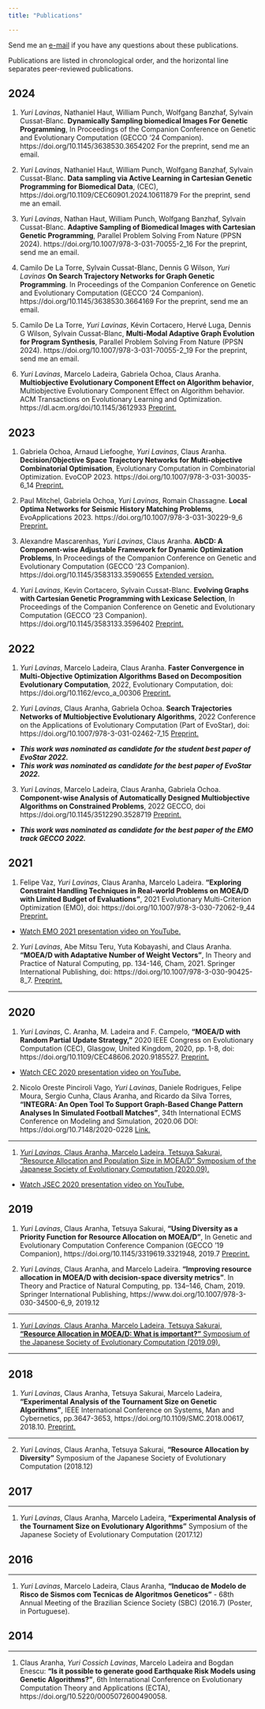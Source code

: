 ```yaml
---
title: "Publications"

---
```


Send me an [e-mail](mailto:lavinas.yuri.xp@alumni.tsukuba.ac.jp) if you have any questions about these publications.

Publications are listed in chronological order, and the horizontal line separates peer-reviewed publications.

## 2024

1. *Yuri Lavinas*, Nathaniel Haut, William Punch, Wolfgang Banzhaf, 
Sylvain Cussat-Blanc. **Dynamically Sampling biomedical Images For Genetic Programming**, In Proceedings of the Companion Conference on Genetic and Evolutionary Computation (GECCO '24 Companion). https://doi.org/10.1145/3638530.3654202 For the preprint, send me an email.
<!-- [Preprint.](papers/2024_GECCO_poster_Active_Learning.pdf) -->

2. *Yuri Lavinas*, Nathaniel Haut, William Punch, Wolfgang Banzhaf, 
Sylvain Cussat-Blanc. **Data sampling via Active Learning in Cartesian Genetic Programming for Biomedical Data**, (CEC), https://doi.org/10.1109/CEC60901.2024.10611879 For the preprint, send me an email.
<!-- [Preprint.](papers/2024_CEC_2024_AL_CGP.pdf) -->

3. *Yuri Lavinas*, Nathan Haut, William Punch, Wolfgang Banzhaf, 
Sylvain Cussat-Blanc. **Adaptive Sampling of Biomedical Images with Cartesian Genetic Programming**, Parallel Problem Solving From Nature (PPSN 2024). https://doi.org/10.1007/978-3-031-70055-2_16 For the preprint, send me an email.
<!-- [Preprint.](papers/Active_Learning_CGP_PPSN_24.pdf) -->

4. Camilo De La Torre, Sylvain Cussat-Blanc, Dennis G Wilson, *Yuri Lavinas*
**On Search Trajectory Networks for Graph Genetic Programming**. In Proceedings of the Companion Conference on Genetic and Evolutionary Computation (GECCO '24 Companion). https://doi.org/10.1145/3638530.3664169 For the preprint, send me an email.


5. Camilo De La Torre, *Yuri Lavinas*, Kévin Cortacero, Hervé Luga, Dennis G Wilson, Sylvain
Cussat-Blanc, **Multi-Modal Adaptive Graph Evolution for Program Synthesis**, Parallel Problem Solving From Nature (PPSN 2024). https://doi.org/10.1007/978-3-031-70055-2_19 For the preprint, send me an email.
<!-- [Preprint.](papers/MAGE_PPSN_Article.pdf) -->

6. *Yuri Lavinas*, Marcelo Ladeira, Gabriela Ochoa, Claus Aranha. **Multiobjective Evolutionary Component Effect on Algorithm behavior**, Multiobjective Evolutionary Component Effect on Algorithm behavior. ACM     Transactions on Evolutionary Learning and Optimization.  https://dl.acm.org/doi/10.1145/3612933
[Preprint.](papers/TELO_autodesign_RW_benchmark.pdf)

## 2023

1. Gabriela Ochoa, Arnaud Liefooghe, *Yuri Lavinas*, Claus Aranha. **Decision/Objective Space Trajectory Networks for Multi-objective Combinatorial Optimisation**, Evolutionary Computation in Combinatorial Optimization. EvoCOP 2023. https://doi.org/10.1007/978-3-031-30035-6_14 [Preprint.](papers/EvoStar_2023__Multi_Objective_STNs_Combinatorial_Optimisation.pdf)

2. Paul Mitchel, Gabriela Ochoa, *Yuri Lavinas*, Romain Chassagne. **Local Optima Networks for Seismic History
Matching Problems**, EvoApplications 2023. https://doi.org/10.1007/978-3-031-30229-9_6 [Preprint.](papers/FLA_of_ASHM_Problems_using_LONs___EvoStar_2023.pdf)

3.  Alexandre Mascarenhas, *Yuri Lavinas*, Claus Aranha. **AbCD: A Component-wise Adjustable Framework for Dynamic Optimization Problems**, In Proceedings of the Companion Conference on Genetic and Evolutionary Computation (GECCO '23 Companion). https://doi.org/10.1145/3583133.3590655 [Extended version.](papers/2023_GECCO_Auto_Dynamic_PSO-1.pdf)

4. *Yuri Lavinas*, Kevin Cortacero,  Sylvain Cussat-Blanc. **Evolving Graphs with Cartesian Genetic Programming with Lexicase Selection**, In Proceedings of the Companion Conference on Genetic and Evolutionary Computation (GECCO '23 Companion).  https://doi.org/10.1145/3583133.3596402 [Preprint.](papers/2023_GECCO_CGP_LEX-1.pdf)


## 2022
1. *Yuri Lavinas*, Marcelo Ladeira, Claus Aranha. **Faster Convergence in Multi-Objective Optimization Algorithms Based on Decomposition Evolutionary Computation**, 2022, Evolutionary Computation, doi: 
https://doi.org/10.1162/evco_a_00306 [Preprint.](https://arxiv.org/abs/2112.11939)

2. *Yuri Lavinas*, Claus Aranha, Gabriela Ochoa. **Search Trajectories Networks of Multiobjective Evolutionary Algorithms**, 2022 Conference on the Applications of Evolutionary Computation (Part of EvoStar), doi: https://doi.org/10.1007/978-3-031-02462-7_15 [Preprint.](https://arxiv.org/abs/2201.11726) 
- ***This work was nominated as candidate for the student best paper of EvoStar 2022.***
- ***This work was nominated as candidate for the best paper of EvoStar 2022.***

3. *Yuri Lavinas*, Marcelo Ladeira, Claus Aranha, Gabriela Ochoa. **Component-wise Analysis of Automatically Designed Multiobjective Algorithms on Constrained Problems**, 2022 GECCO, doi https://doi.org/10.1145/3512290.3528719 [Preprint.](https://arxiv.org/abs/2203.13447)
- ***This work was nominated as candidate for the best paper of the EMO track GECCO 2022.***



## 2021

1. Felipe Vaz, *Yuri Lavinas*, Claus Aranha, Marcelo Ladeira. **"Exploring Constraint Handling Techniques in Real-world Problems on MOEA/D with Limited Budget of Evaluations"**, 2021 Evolutionary Multi-Criterion Optimization (EMO), doi: https://doi.org/10.1007/978-3-030-72062-9_44 [Preprint.](https://arxiv.org/pdf/2011.09722.pdf)

- [Watch EMO 2021 presentation video on YouTube.](https://youtu.be/wOA0BnX51QI)

2. *Yuri Lavinas*, Abe Mitsu Teru, Yuta Kobayashi, and Claus Aranha. **"MOEA/D with Adaptative Number of Weight Vectors"**, In Theory and Practice of Natural Computing, pp. 134-146, Cham, 2021. Springer International Publishing, doi: https://doi.org/10.1007/978-3-030-90425-8_7. [Preprint.](https://arxiv.org/pdf/2109.05741.pdf)

-----

## 2020 

1. *Yuri Lavinas*, C. Aranha, M. Ladeira and F. Campelo, **"MOEA/D with Random Partial Update Strategy,"** 2020 IEEE Congress on Evolutionary Computation (CEC), Glasgow, United Kingdom, 2020, pp. 1-8, doi: https://doi.org/10.1109/CEC48606.2020.9185527. [Preprint.](https://arxiv.org/abs/2001.06980)

- [Watch CEC 2020 presentation video on YouTube.](https://youtu.be/0wViMZENBq4)

2. Nicolo Oreste Pinciroli Vago, *Yuri Lavinas*, Daniele Rodrigues, Felipe Moura, Sergio Cunha, Claus Aranha, and Ricardo da Silva Torres, **"INTEGRA: An Open Tool To Support Graph-Based Change Pattern Analyses In Simulated Football Matches"**, 34th International ECMS Conference on Modeling and Simulation, 2020.06 DOI: https://doi.org/10.7148/2020-0228 [Link.](http://www.scs-europe.net/dlib/2020/ecms2020acceptedpapers/0228_ocms_ecms2020_0051.pdf)

-----

1. [*Yuri Lavinas*, Claus Aranha, Marcelo Ladeira, Tetsuya Sakurai, "Resource Allocation and Population Size in MOEA/D" Symposium of the Japanese Society of Evolutionary Computation (2020.09).](papers/Resource_Allocation_and_Population_Size_in_MOEA:D.pdf)

- [Watch JSEC 2020 presentation video on YouTube.](https://youtu.be/H9rYGbS2YLY)


## 2019
1. *Yuri Lavinas*, Claus Aranha, Tetsuya Sakurai, **"Using Diversity as a Priority Function for Resource Allocation on MOEA/D"**, In Genetic and Evolutionary Computation Conference Companion (GECCO '19 Companion), https://doi.org/10.1145/3319619.3321948, 2019.7 [Preprint.](papers/Using_diversity_as_a_priority_function_for_resourc.pdf)

2. *Yuri Lavinas*, Claus Aranha, and Marcelo Ladeira. **"Improving resource allocation in MOEA/D with decision-space diversity metrics"**. In Theory and Practice of Natural Computing, pp. 134–146, Cham, 2019. Springer International Publishing, https://www.doi.org/10.1007/978-3-030-34500-6_9, 2019.12 

-----

1. [*Yuri Lavinas*, Claus Aranha, Marcelo Ladeira, Tetsuya Sakurai, **"Resource Allocation in MOEA/D: What is important?"** Symposium of the Japanese Society of Evolutionary Computation (2019.09).](papers/what_is_important_in_ResourceAllocation.pdf)


-----

## 2018

1. *Yuri Lavinas*, Claus Aranha, Tetsuya Sakurai, Marcelo Ladeira, **"Experimental Analysis of the Tournament Size on Genetic Algorithms"**, IEEE International Conference on Systems, Man and Cybernetics, pp.3647-3653, https://doi.org/10.1109/SMC.2018.00617, 2018.10. [Preprint.](https://www.researchgate.net/publication/330478320_Experimental_Analysis_of_the_Tournament_Size_on_Genetic_Algorithms)

-----

2. *Yuri Lavinas*, Claus Aranha, Tetsuya Sakurai, **"Resource Allocation by Diversity"** Symposium of the Japanese Society of Evolutionary Computation (2018.12)


## 2017

-----

1. *Yuri Lavinas*, Claus Aranha, Marcelo Ladeira, **"Experimental Analysis of the Tournament Size on Evolutionary Algorithms"** Symposium of the Japanese Society of Evolutionary Computation (2017.12) 

## 2016

-----

1. *Yuri Lavinas*, Marcelo Ladeira, Claus Aranha, **"Inducao de Modelo de Risco de Sismos com Tecnicas de Algoritmos Geneticos"** - 68th Annual Meeting of the Brazilian Science Society (SBC) (2016.7) (Poster, in Portuguese).

## 2014

-----

1. Claus Aranha, *Yuri Cossich Lavinas*, Marcelo Ladeira and Bogdan Enescu: **"Is it possible to generate good Earthquake Risk Models using Genetic Algorithms?"**, 6th International Conference on Evolutionary Computation Theory and Applications (ECTA), https://doi.org/10.5220/0005072600490058.
